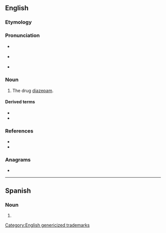 {{also|valium}}
==English==

===Etymology===
{{rfe|en}}

===Pronunciation===
* {{a|RP}} {{IPA|en|/ˈvæl.i.əm/}}
* {{a|GA}} {{IPA|en|/ˈvæl.i.əm/|/ˈvæl.jəm/}}
* {{rhymes|en|æliəm}}
{{rfap|en}}

===Noun===
{{en-noun|-}}

# {{lb|en|trademark|pharmaceutical drug}} The drug [[diazepam]].

====Derived terms====
* {{l|en|val}}
* {{l|en|Valiumed}}

===References===
* {{R:Lexico}}
* {{R:Merriam-Webster Online}}

===Anagrams===
* {{anagrams|en|a=ailmuv|maulvi}}

[[Category:English genericized trademarks]]

----

==Spanish==

===Noun===
{{es-noun|m}}

# {{l|en|valium}}